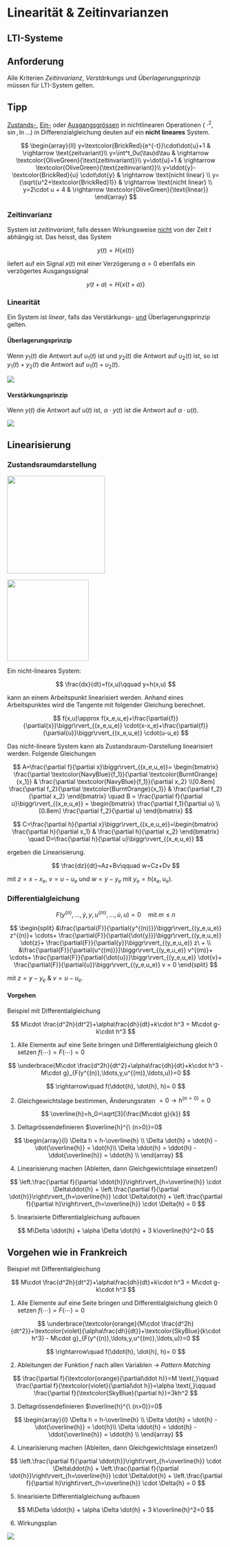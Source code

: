 # Linearität & Zeitinvarianzen

## LTI-Systeme

::: callout-important
## Anforderung

Alle Kriterien *Zeitinvarianz*, *Verstärkungs* und *Überlagerungsprinzip* müssen für LTI-System gelten.
:::

::: callout-tip
## Tipp

[Zustands-]{.underline}, [Ein-]{.underline} oder [Ausgangsgrössen]{.underline} in nichtlinearen Operationen ( $\cdot^2,\sin,\ln\ldots$) in Differenzialgleichung deuten auf ein **nicht lineares** System.

$$ \begin{array}{ll} y=\textcolor{BrickRed}{e^{-t}}\cdot\dot{u}+1 & \rightarrow \text{zeitvariant}\\ y=\int^t_0u(\tau)d\tau & \rightarrow \textcolor{OliveGreen}{\text{zeitinvariant}}\\ y=\dot{u}+1 & \rightarrow \textcolor{OliveGreen}{\text{zeitinvariant}}\\ y=\ddot{y}-\textcolor{BrickRed}{u} \cdot\dot{y} & \rightarrow \text{nicht linear} \\ y={\sqrt{u^2+\textcolor{BrickRed}1}} & \rightarrow \text{nicht linear} \\ y=2\cdot u + 4 & \rightarrow \textcolor{OliveGreen}{\text{linear}} \end{array} $$
:::

### Zeitinvarianz

System ist *zeitinvariant*, falls dessen Wirkungsweise [nicht]{.underline} von der Zeit $t$ abhängig ist. Das heisst, das System

$$ y(t) = H\{x(t)\} $$

liefert auf ein Signal $x(t)$ mit einer Verzögerung $a>0$ ebenfalls ein verzögertes Ausgangssignal

$$ y(t+a)=H\{x(t+a)\} $$

### Linearität

Ein System ist *linear*, falls das Verstärkungs- [und]{.underline} Überlagerungsprinzip gelten.

#### Überlagerungsprinzip

Wenn $y_1(t)$ die Antwort auf $u_1(t)$ ist und $y_2(t)$ die Antwort auf $u_2(t)$ ist, so ist $y_1(t) + y_2(t)$ die Antwort auf $u_1(t) + u_2(t)$.

![](images/%C3%BCberlagerungsprinzip.png){fig-align="center"}

#### Verstärkungsprinzip

Wenn $y(t)$ die Antwort auf $u(t)$ ist, $\alpha\cdot y(t)$ ist die Antwort auf $\alpha\cdot u(t)$.

![](images/verst%C3%A4rkungsprinzip.png){fig-align="center"}

## Linearisierung

### Zustandsraumdarstellung

![](images/paste-73.png){width="6cm"}

![](images/paste-74.png){width="5cm"}

Ein nicht-lineares System:

$$
\frac{dx}{dt}=f(x,u)\qquad y=h(x,u)
$$

kann an einem Arbeitspunkt linearisiert werden. Anhand eines Arbeitspunktes wird die Tangente mit folgender Gleichung berechnet.

$$
f(x,u)\approx f(x_e,u_e)+\frac{\partial{f}}{\partial{x}}\biggr\rvert_{(x_e,u_e)} \cdot(x-x_e)+\frac{\partial{f}}{\partial{u}}\biggr\rvert_{(x_e,u_e)} \cdot(u-u_e)
$$

Das nicht-lineare System kann als Zustandsraum-Darstellung linearisiert werden. Folgende Gleichungen

$$
A=\frac{\partial f}{\partial x}\biggr\rvert_{(x_e,u_e)}=
\begin{bmatrix}
\frac{\partial \textcolor{NavyBlue}{f_1}}{\partial \textcolor{BurntOrange}{x_1}} &
\frac{\partial \textcolor{NavyBlue}{f_1}}{\partial x_2} \\[0.8em]
\frac{\partial f_2}{\partial \textcolor{BurntOrange}{x_1}} &
\frac{\partial f_2}{\partial x_2}
\end{bmatrix}
\quad B = \frac{\partial f}{\partial u}\biggr\rvert_{(x_e,u_e)} = \begin{bmatrix}
\frac{\partial f_1}{\partial u} \\[0.8em]
\frac{\partial f_2}{\partial u}
\end{bmatrix}
$$

$$
C=\frac{\partial h}{\partial x}\biggr\rvert_{(x_e,u_e)}=\begin{bmatrix}
\frac{\partial h}{\partial x_1} & \frac{\partial h}{\partial x_2}
\end{bmatrix}
\quad D=\frac{\partial h}{\partial u}\biggr\rvert_{(x_e,u_e)}
$$

ergeben die Linearisierung.

$$
\frac{dz}{dt}=Az+Bv\qquad w=Cz+Dv
$$

mit $z=x-x_e$, $v=u-u_e$ und $w=y-y_e$ mit $y_e=h(x_e,u_e)$.

### Differentialgleichung

$$
F(y^{(n)},\ldots,\dot{y},y,u^{(m)},\ldots,\dot{u},u)=0\quad\text{mit } m\leq n
$$

$$
\begin{split} 
&\frac{\partial{F}}{\partial{y^{(n)}}}\biggr\rvert_{(y_e,u_e)} z^{(n)}+ 
 \cdots+ 
 \frac{\partial{F}}{\partial{\dot{y}}}\biggr\rvert_{(y_e,u_e)} \dot{z}+ 
 \frac{\partial{F}}{\partial{y}}\biggr\rvert_{(y_e,u_e)} z\ + \\
&\frac{\partial{F}}{\partial{u^{(m)}}}\biggr\rvert_{(y_e,u_e)} v^{(m)}+
 \cdots+ 
 \frac{\partial{F}}{\partial{\dot{u}}}\biggr\rvert_{(y_e,u_e)} \dot{v}+
 \frac{\partial{F}}{\partial{u}}\biggr\rvert_{(y_e,u_e)} v = 0 
\end{split}
$$

mit $z=y-y_e$ & $v=u-u_e$.

\newpage

::: callout-tip
#### Vorgehen

Beispiel mit Differentialgleichung

$$
M\cdot \frac{d^2h}{dt^2}+\alpha\frac{dh}{dt}+k\cdot h^3 = M\cdot g-k\cdot h^3
$$

`\small`{=latex}

1.  Alle Elemente auf eine Seite bringen und Differentialgleichung gleich $0$ setzen $f(\cdots)=F(\cdots)=0$

`\normalsize`{=latex}

$$
\underbrace{M\cdot \frac{d^2h}{dt^2}+\alpha\frac{dh}{dt}+k\cdot h^3 - M\cdot g}_{F(y^{(n)},\ldots,y,u^{(m)},\ldots,u)}=0
$$

$$
\rightarrow\quad f(\ddot{h}, \dot{h}, h)= 0
$$

`\small`{=latex}

2.  Gleichgewichtslage bestimmen, Änderungsraten $=0\rightarrow h^{(n>0)}=0$

`\normalsize`{=latex}

$$
\overline{h}=h_0=\sqrt[3]{\frac{M\cdot g}{k}}
$$

`\small`{=latex}

3.  Deltagrössendefinieren $\overline{h}^{\ (n>0)}=0$ `\normalsize`{=latex}

$$
\begin{array}{l}
\Delta h = h-\overline{h} \\
\Delta \dot{h} = \dot{h} - \dot{\overline{h}} = \dot{h}\\
\Delta \ddot{h} = \ddot{h} - \ddot{\overline{h}} = \ddot{h} \\
\end{array}
$$

`\small`{=latex}

4.  Linearisierung machen (Ableiten, dann Gleichgewichtslage einsetzen!)

`\normalsize`{=latex}

$$
\left.\frac{\partial f}{\partial \ddot{h}}\right\rvert_{h=\overline{h}} \cdot \Delta\ddot{h} + \left.\frac{\partial f}{\partial \dot{h}}\right\rvert_{h=\overline{h}} \cdot \Delta\dot{h} + \left.\frac{\partial f}{\partial h}\right\rvert_{h=\overline{h}} \cdot \Delta{h} = 0
$$

`\small`{=latex}

5.  linearisierte Differentialgleichung aufbauen

`\normalsize`{=latex}

$$
M\Delta \ddot{h} + \alpha \Delta \dot{h} + 3 k\overline{h}^2=0
$$
:::

\newpage

::: callout-tip
## Vorgehen **wie in Frankreich**

Beispiel mit Differentialgleichung

$$
M\cdot \frac{d^2h}{dt^2}+\alpha\frac{dh}{dt}+k\cdot h^3 = M\cdot g-k\cdot h^3
$$

`\small`{=latex}

1.  Alle Elemente auf eine Seite bringen und Differentialgleichung gleich $0$ setzen $f(\cdots)=F(\cdots)=0$

`\normalsize`{=latex}

$$
\underbrace{\textcolor{orange}{M\cdot \frac{d^2h}{dt^2}}+\textcolor{violet}{\alpha\frac{dh}{dt}}+\textcolor{SkyBlue}{k\cdot h^3} - M\cdot g}_{F(y^{(n)},\ldots,y,u^{(m)},\ldots,u)}=0
$$

$$
\rightarrow\quad f(\ddot{h}, \dot{h}, h)= 0
$$

`\small`{=latex}

2.  Ableitungen der Funktion $f$ nach allen Variablen $\rightarrow$ *Pattern Matching*

`\normalsize`{=latex}

$$
\frac{\partial f}{\textcolor{orange}{\partial\ddot h}}=M
\text{,}\qquad
\frac{\partial f}{\textcolor{violet}{\partial\dot h}}=\alpha
\text{,}\qquad
\frac{\partial f}{\textcolor{SkyBlue}{\partial h}}=3kh^2
$$

`\small`{=latex}

3.  Deltagrössendefinieren $\overline{h}^{\ (n>0)}=0$ `\normalsize`{=latex}

$$
\begin{array}{l}
\Delta h = h-\overline{h} \\
\Delta \dot{h} = \dot{h} - \dot{\overline{h}} = \dot{h}\\
\Delta \ddot{h} = \ddot{h} - \ddot{\overline{h}} = \ddot{h} \\
\end{array}
$$

`\small`{=latex}

4.  Linearisierung machen (Ableiten, dann Gleichgewichtslage einsetzen!)

`\normalsize`{=latex}

$$
\left.\frac{\partial f}{\partial \ddot{h}}\right\rvert_{h=\overline{h}} \cdot \Delta\ddot{h} + \left.\frac{\partial f}{\partial \dot{h}}\right\rvert_{h=\overline{h}} \cdot \Delta\dot{h} + \left.\frac{\partial f}{\partial h}\right\rvert_{h=\overline{h}} \cdot \Delta{h} = 0
$$

`\small`{=latex}

5.  linearisierte Differentialgleichung aufbauen

`\normalsize`{=latex}

$$
M\Delta \ddot{h} + \alpha \Delta \dot{h} + 3 k\overline{h}^2=0
$$

`\small`{=latex}

6.  Wirkungsplan

`\normalsize`{=latex}

![](images/paste-75.png)
:::

\newpage